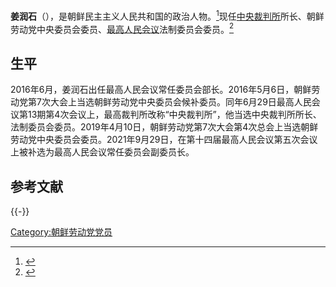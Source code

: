 {{Infobox officeholder
| 图像        = 
| 图像说明    = 
| 职务1       = 朝鲜劳动党中央委员会委员
| 就任日期1   = 2019年4月10日
| 卸任日期1   = 
| 1blankname1 = 委员长
| 1namedata1  = [[金正恩|金正恩]]
| 前任1       = 
| 继任1       = 
| 职务2       = [[朝鮮民主主義人民共和國中央裁判所|中央裁判所]]所长
| 就任日期2   = 2016年6月29日
| 卸任日期2   = 
| 前任2       = [[朴明哲|朴明哲]]
| 继任2       = 
| 职务3       = [[最高人民会议|最高人民会议]]法制委员会委员
| 就任日期3   = 2016年6月29日
| 卸任日期3   = 
| 前任3       = 
| 继任3       = 
| 职务4       = 
| 就任日期4   = 
| 卸任日期4   = 
| 前任4       = 
| 继任4       = 
| 姓名        = 姜润石
| 原名        = 
| 出生日期    = <!-- {{birth date and age|||}} 或 {{birth year and age|}}  -->
| 出生地点    = {{DPRK}} 
| 逝世日期    = <!-- {{death date and age|}}（死亡在前，出生在后）{{death year and age| }} -->
| 逝世地点    = 
| 政党        = {{WPK}}
| 职业        = 官员
| 父母        = 
| 配偶        = <!--{{marriage|姓名|}} -->
| 子女        = 
| 亲属        = 
| 信仰        = 
| 母校        = 
| 网站        = 
| 签名        = 
| 脚注        = 
}}
'''姜润石'''（{{lang-ko|강윤석}}），是朝鲜民主主义人民共和国的政治人物。<ref>{{cite news |author1=李志强 |title=周强会见朝鲜中央裁判所所长姜润石 |url=http://www.xinhuanet.com/world/2019-07/16/c_1124761566.htm |accessdate=2021-01-14 |work=新华网 |date=2019-07-16 |archive-date=2021-01-16 |archive-url=https://web.archive.org/web/20210116022940/http://www.xinhuanet.com/world/2019-07/16/c_1124761566.htm |dead-url=no }}</ref>现任[[朝鮮民主主義人民共和國中央裁判所|中央裁判所]]所长、朝鲜劳动党中央委员会委员、[[最高人民会议|最高人民会议]]法制委员会委员。<ref>{{cite news |author1=王萌萌 |title=郭声琨会见朝鲜中央裁判所所长姜润石 |url=http://www.xinhuanet.com/politics/2019-07/16/c_1124761469.htm |accessdate=2021-01-14 |work=新华网 |date=2019-07-16 |archive-date=2020-08-10 |archive-url=https://web.archive.org/web/20200810224234/http://www.xinhuanet.com/politics/2019-07/16/c_1124761469.htm |dead-url=no }}</ref>

==生平==
2016年6月，姜润石出任最高人民会议常任委员会部长。2016年5月6日，朝鲜劳动党第7次大会上当选朝鲜劳动党中央委员会候补委员。同年6月29日最高人民会议第13期第4次会议上，最高裁判所改称“中央裁判所”，他当选中央裁判所所长、法制委员会委员。2019年4月10日，朝鲜劳动党第7次大会第4次总会上当选朝鲜劳动党中央委员会委员。2021年9月29日，在第十四届最高人民会议第五次会议上被补选为最高人民会议常任委员会副委员长。

==参考文献==
{{reflist}}

{{-}}
{{start box}}
{{s-legal}}
{{s-before|[[朴明哲|朴明哲]]}}
{{s-title|[[朝鮮民主主義人民共和國中央裁判所|朝鲜民主主义人民共和国中央裁判所]]所长|2016年6月－}}
{{s-inc}}
{{end box}}

{{DEFAULTSORT:Jiang姜润石}}
[[Category:朝鲜劳动党党员|Category:朝鲜劳动党党员]]